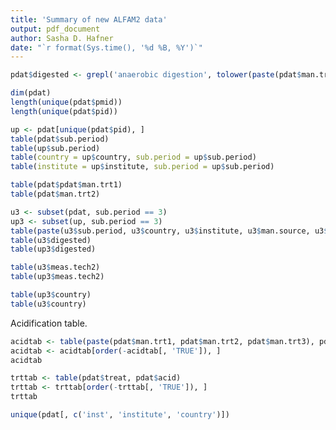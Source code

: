 ```yaml
---
title: 'Summary of new ALFAM2 data'
output: pdf_document
author: Sasha D. Hafner
date: "`r format(Sys.time(), '%d %B, %Y')`"
---
```


```r
pdat$digested <- grepl('anaerobic digestion', tolower(paste(pdat$man.trt1, pdat$man.trt2)))
```


```r
dim(pdat)
length(unique(pdat$pmid))
length(unique(pdat$pid))
```


```r
up <- pdat[unique(pdat$pid), ]
table(pdat$sub.period)
table(up$sub.period)
table(country = up$country, sub.period = up$sub.period)
table(institute = up$institute, sub.period = up$sub.period)
```

```r
table(pdat$pdat$man.trt1)
table(pdat$man.trt2)
```

```r
u3 <- subset(pdat, sub.period == 3)
up3 <- subset(up, sub.period == 3)
table(paste(u3$sub.period, u3$country, u3$institute, u3$man.source, u3$meas.tech2), u3$digested)
table(u3$digested)
table(up3$digested)
```

```r
table(u3$meas.tech2)
table(up3$meas.tech2)
```

```r
table(up3$country)
table(u3$country)
```

Acidification table.

```r
acidtab <- table(paste(pdat$man.trt1, pdat$man.trt2, pdat$man.trt3), pdat$acid)
acidtab <- acidtab[order(-acidtab[, 'TRUE']), ]
acidtab
```

```r
trttab <- table(pdat$treat, pdat$acid)
trttab <- trttab[order(-trttab[, 'TRUE']), ]
trttab
```

```r
unique(pdat[, c('inst', 'institute', 'country')])
```


